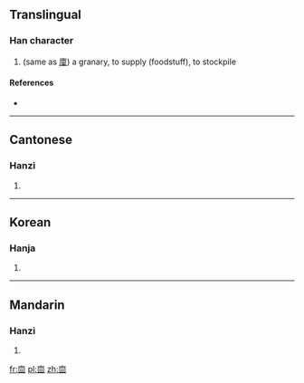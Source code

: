==Translingual==

===Han character===
{{Han char|rn=8|rad=亠|as=06|sn=8|four=|canj=卜田口 (YWR)}}

# (same as [[廩]]) a granary, to supply (foodstuff), to stockpile

====References====
* {{Han ref|kx=0089.010|hdz=10284.070|uh=342D|ud=13357}}

----

==Cantonese==

===Hanzi===
{{yue-hanzi|jyut=|y=laam5}}

# {{defn|lang=yue|sort=亠06}}

----

==Korean==

===Hanja===
{{ko-hanja|hangeul=[[름]]([[늠]])|rv=reum(neum)|mr=rŭm(nŭm)|y=rum(<sup>r</sup>num)|eumhun=곳집|ehrv=gotjip|ehmr=kotchip|ehy=koscip}}

# {{defn|lang=ko|sort=亠06}}

----

==Mandarin==

===Hanzi===
{{cmn-hanzi|pin=[[lǐn]] ([[lin3]])|wg=lin<sup>3</sup>}}

# {{defn|lang=cmn|sort=亠06}}

[[fr:㐭]]
[[pl:㐭]]
[[zh:㐭]]